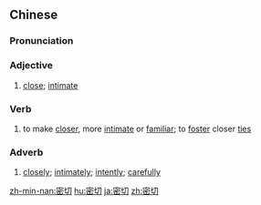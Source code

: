 ==Chinese==
{{zh-forms}}

===Pronunciation===
{{zh-pron
|m=mìqiè
|c=mat6 cit3
|mn=bi̍t-chhiat
|ma=Zh-mìqiè.ogg
|cat=a,v,adv
}}

===Adjective===
{{zh-adj}}

# [[close]]; [[intimate]]
#: {{zh-x|密切 關係|'''close''' relationship}}

===Verb===
{{zh-verb}}

# to make [[closer]], more [[intimate]] or [[familiar]]; to [[foster]] closer [[tie]]s

===Adverb===
{{zh-adv}}

# [[closely]]; [[intimately]]; [[intently]]; [[carefully]]

{{zh-cat|Elementary}}

[[zh-min-nan:密切]]
[[hu:密切]]
[[ja:密切]]
[[zh:密切]]